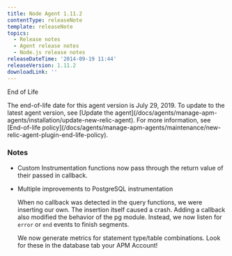 ```yaml
---
title: Node Agent 1.11.2
contentType: releaseNote
template: releaseNote
topics:
  - Release notes
  - Agent release notes
  - Node.js release notes
releaseDateTime: '2014-09-19 11:44'
releaseVersion: 1.11.2
downloadLink: ''
---
```


End of Life

<Callout variant="important">
  The end-of-life date for this agent version is July 29, 2019. To update to the latest agent version, see [Update the agent](/docs/agents/manage-apm-agents/installation/update-new-relic-agent). For more information, see [End-of-life policy](/docs/agents/manage-apm-agents/maintenance/new-relic-agent-plugin-end-life-policy).
</Callout>

### Notes

* Custom Instrumentation functions now pass through the return value of their passed in callback.
* Multiple improvements to PostgreSQL instrumentation

  When no callback was detected in the query functions, we were inserting our own. The insertion itself caused a crash. Adding a callback also modified the behavior of the pg module. Instead, we now listen for `error` or `end` events to finish segments.

  We now generate metrics for statement type/table combinations. Look for these in the database tab your APM Account!
